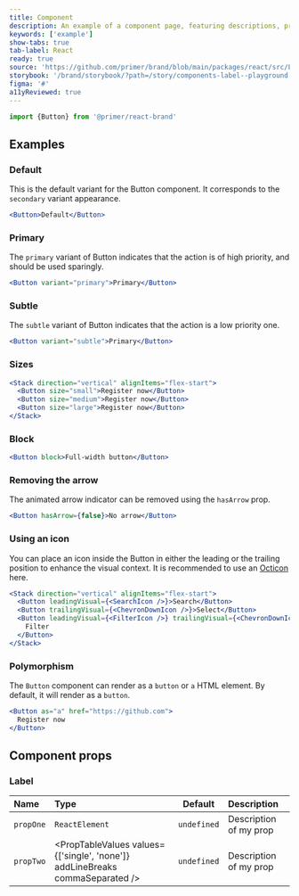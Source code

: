 ```yaml
---
title: Component
description: An example of a component page, featuring descriptions, prop tables and editable code snippets.
keywords: ['example']
show-tabs: true
tab-label: React
ready: true
source: 'https://github.com/primer/brand/blob/main/packages/react/src/Label/Label.tsx'
storybook: '/brand/storybook/?path=/story/components-label--playground'
figma: '#'
a11yReviewed: true
---
```


```js copy
import {Button} from '@primer/react-brand'
```

## Examples

### Default

This is the default variant for the Button component. It corresponds to the `secondary` variant appearance.

```jsx live
<Button>Default</Button>
```

### Primary

The `primary` variant of Button indicates that the action is of high priority, and should be used sparingly.

```jsx live
<Button variant="primary">Primary</Button>
```

### Subtle

The `subtle` variant of Button indicates that the action is a low priority one.

```jsx live
<Button variant="subtle">Primary</Button>
```

### Sizes

```jsx live
<Stack direction="vertical" alignItems="flex-start">
  <Button size="small">Register now</Button>
  <Button size="medium">Register now</Button>
  <Button size="large">Register now</Button>
</Stack>
```

### Block

```jsx live
<Button block>Full-width button</Button>
```

### Removing the arrow

The animated arrow indicator can be removed using the `hasArrow` prop.

```jsx live
<Button hasArrow={false}>No arrow</Button>
```

### Using an icon

You can place an icon inside the Button in either the leading or the trailing position to enhance the visual context. It is recommended to use an [Octicon](https://primer.style/octicons) here.

```jsx live
<Stack direction="vertical" alignItems="flex-start">
  <Button leadingVisual={<SearchIcon />}>Search</Button>
  <Button trailingVisual={<ChevronDownIcon />}>Select</Button>
  <Button leadingVisual={<FilterIcon />} trailingVisual={<ChevronDownIcon />}>
    Filter
  </Button>
</Stack>
```

### Polymorphism

The `Button` component can render as a `button` or `a` HTML element. By default, it will render as a `button`.

```jsx live
<Button as="a" href="https://github.com">
  Register now
</Button>
```

## Component props

### Label

| Name      | Type                                                                         |   Default   | Description            |
| :-------- | :--------------------------------------------------------------------------- | :---------: | :--------------------- |
| `propOne` | `ReactElement`                                                               | `undefined` | Description of my prop |
| `propTwo` | <PropTableValues values={['single', 'none']} addLineBreaks commaSeparated /> | `undefined` | Description of my prop |

